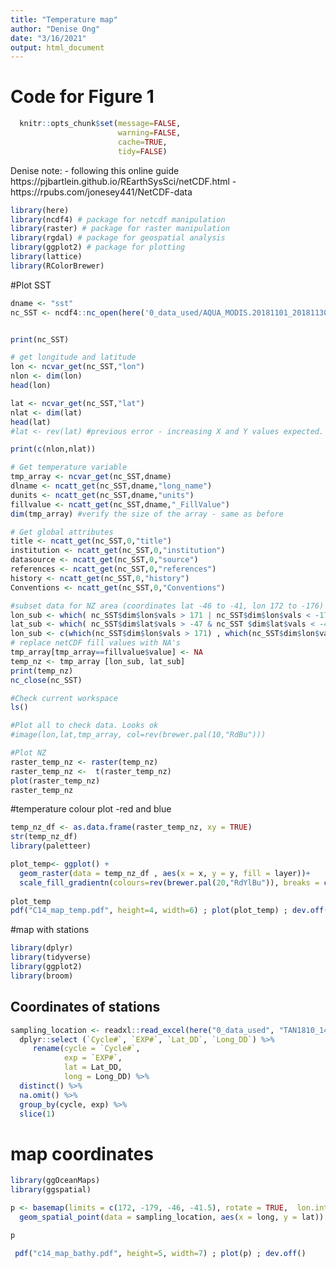 ```yaml
---
title: "Temperature map"
author: "Denise Ong"
date: "3/16/2021"
output: html_document
---
```


# Code for Figure 1
```r
  knitr::opts_chunk$set(message=FALSE,
                        warning=FALSE,
                        cache=TRUE,
                        tidy=FALSE)
```

Denise note:
- following this online guide  https://pjbartlein.github.io/REarthSysSci/netCDF.html
-https://rpubs.com/jonesey441/NetCDF-data 

```r
library(here)
library(ncdf4) # package for netcdf manipulation
library(raster) # package for raster manipulation
library(rgdal) # package for geospatial analysis
library(ggplot2) # package for plotting
library(lattice)
library(RColorBrewer)
```


#Plot SST
```r
dname <- "sst"
nc_SST <- ncdf4::nc_open(here('0_data_used/AQUA_MODIS.20181101_20181130.L3m.MO.NSST.sst.4km.nc'))


print(nc_SST)
```

```r
# get longitude and latitude
lon <- ncvar_get(nc_SST,"lon")
nlon <- dim(lon)
head(lon)

lat <- ncvar_get(nc_SST,"lat")
nlat <- dim(lat)
head(lat)
#lat <- rev(lat) #previous error - increasing X and Y values expected. Reverse the values to make increasing lat values.

print(c(nlon,nlat))
```

```r
# Get temperature variable
tmp_array <- ncvar_get(nc_SST,dname)
dlname <- ncatt_get(nc_SST,dname,"long_name")
dunits <- ncatt_get(nc_SST,dname,"units")
fillvalue <- ncatt_get(nc_SST,dname,"_FillValue")
dim(tmp_array) #verify the size of the array - same as before
```

```r
# Get global attributes
title <- ncatt_get(nc_SST,0,"title")
institution <- ncatt_get(nc_SST,0,"institution")
datasource <- ncatt_get(nc_SST,0,"source")
references <- ncatt_get(nc_SST,0,"references")
history <- ncatt_get(nc_SST,0,"history")
Conventions <- ncatt_get(nc_SST,0,"Conventions")

```

```r
#subset data for NZ area (coordinates lat -46 to -41, lon 172 to -176)
lon_sub <- which( nc_SST$dim$lon$vals > 171 | nc_SST$dim$lon$vals < -178)
lat_sub <- which( nc_SST$dim$lat$vals > -47 & nc_SST $dim$lat$vals < -41.3)
lon_sub <- c(which(nc_SST$dim$lon$vals > 171) , which(nc_SST$dim$lon$vals < -178) )
# replace netCDF fill values with NA's
tmp_array[tmp_array==fillvalue$value] <- NA
temp_nz <- tmp_array [lon_sub, lat_sub]
print(temp_nz)
nc_close(nc_SST)
```

```r
#Check current workspace
ls()
```


```r
#Plot all to check data. Looks ok
#image(lon,lat,tmp_array, col=rev(brewer.pal(10,"RdBu")))
```

```r
#Plot NZ
raster_temp_nz <- raster(temp_nz)
raster_temp_nz <-  t(raster_temp_nz)
plot(raster_temp_nz)
raster_temp_nz
```
#temperature colour plot -red and blue
```r
temp_nz_df <- as.data.frame(raster_temp_nz, xy = TRUE)
str(temp_nz_df)
library(paletteer)

plot_temp<- ggplot() +
  geom_raster(data = temp_nz_df , aes(x = x, y = y, fill = layer))+
  scale_fill_gradientn(colours=rev(brewer.pal(20,"RdYlBu")), breaks = c(9, 10, 11, 12, 13, 14, 15)) 
  
plot_temp
pdf("C14_map_temp.pdf", height=4, width=6) ; plot(plot_temp) ; dev.off()

```

#map with stations
```r
library(dplyr)
library(tidyverse)
library(ggplot2)
library(broom)
```


## Coordinates of stations
```r
sampling_location <- readxl::read_excel(here("0_data_used", "TAN1810_14C-Pico_25052020_QA_1.3.xlsx"), sheet = "Complete data TAN1810") %>%
  dplyr::select (`Cycle#`, `EXP#`, `Lat_DD`, `Long_DD`) %>%   
     rename(cycle = `Cycle#`,
            exp = `EXP#`,
            lat = Lat_DD, 
            long = Long_DD) %>%
  distinct() %>%
  na.omit() %>%
  group_by(cycle, exp) %>%
  slice(1)
```

# map coordinates
```r
library(ggOceanMaps)
library(ggspatial)

p <- basemap(limits = c(172, -179, -46, -41.5), rotate = TRUE,  lon.interval = 2, lat.interval = 1,grid.size = 0.5, bathymetry = TRUE, bathy.style = "poly_greys") + 
  geom_spatial_point(data = sampling_location, aes(x = long, y = lat))

p

 pdf("c14_map_bathy.pdf", height=5, width=7) ; plot(p) ; dev.off()
```

